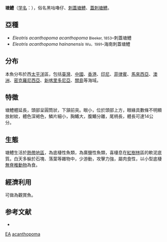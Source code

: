 {{Speciesbox 
| status = NE
| status_system = IUCN3.1
| status_ref = 
| taxon = Eleotris acanthopoma
| authority =  [[Bleeker|Bleeker]], 1853
| synonyms = *''Eleotris acanthopomus''<br /><small>Bleeker, 1853</small>
}}

'''塘鱧'''（[[学名|学名]]：{{lang|la|''Eleotris acanthopoma''}}），俗名黑咕嚕仔、[[刺蓋塘鱧|刺蓋塘鱧]]、[[蓋刺塘鱧|蓋刺塘鱧]]。

==亞種==
*''Eleotris acanthopoma acanthopoma'' <small>Bleeker, 1853</small>–刺蓋塘鱧
*''Eleotris acanthopoma hainanensis'' <small>Wu，1991</small>–海南刺蓋塘鱧

==分布==
本魚分布於西[[太平洋|太平洋]]區，包括[[臺灣|臺灣]]、[[中國|中國]]、[[香港|香港]]、[[印尼|印尼]]、[[菲律賓|菲律賓]]、[[馬來西亞|馬來西亞]]、[[澳洲|澳洲]]、[[密克羅尼西亞|密克羅尼西亞]]、[[新喀里多尼亞|新喀里多尼亞]]、[[關島|關島]]等海域。

==特徵==
塘鱧體延長，頭部呈圓筒狀，下頷前突。眼小，位於頭部上方，眼緣具數條不明顯放射紋，體色深褐色，鱗片細小，胸鰭大，腹鰭分離，尾柄長，體長可達14公分。

==生態==
塘鱧生活於[[熱帶地區|熱帶地區]]，為底棲性魚類，為廣鹽性魚類，喜棲息在[[紅樹林|紅樹林]]區的軟泥底質。白天多躲於石塊、落葉等雜物中，少游動，攻擊力強，屬肉食性，以小型底棲[[無脊椎動物|無脊椎動物]]為食。

==經濟利用==
可做為觀賞魚。

==参考文献==
*{{FishBase_species|genus=Eleotris|species=acanthopoma|year=2011|month=12}}
{{Taxonbar|from=Q5224697}}

[[Category:觀賞魚|EA]]
[[Category:塘鳢属|acanthopoma]]